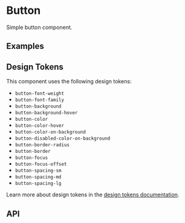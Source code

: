
<Meta title="Docs/Components/Elements/Button" />

# Button
Simple button component.

## Examples
<Canvas sourceState="shown" of={ButtonStories.Variants} />
<Canvas sourceState="shown" of={ButtonStories.Sizes} />
<Canvas sourceState="shown" of={ButtonStories.Colors} />

## Design Tokens
This component uses the following design tokens:

- `button-font-weight`
- `button-font-family`
- `button-background`
- `button-background-hover`
- `button-color`
- `button-color-hover`
- `button-color-on-background`
- `button-disabled-color-on-background`
- `button-border-radius`
- `button-border`
- `button-focus`
- `button-focus-offset`
- `button-spacing-sm`
- `button-spacing-md`
- `button-spacing-lg`

Learn more about design tokens in the [design tokens documentation](?path=/story/docs-design-tokens-getting-started--page).

## API
<ArgsTable of={Button} />
